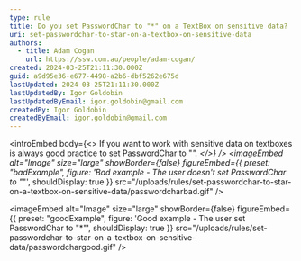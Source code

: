 ```yaml
---
type: rule
title: Do you set PasswordChar to "*" on a TextBox on sensitive data?
uri: set-passwordchar-to-star-on-a-textbox-on-sensitive-data
authors:
  - title: Adam Cogan
    url: https://ssw.com.au/people/adam-cogan/
created: 2024-03-25T21:11:30.000Z
guid: a9d95e36-e677-4498-a2b6-dbf5262e675d
lastUpdated: 2024-03-25T21:11:30.000Z
lastUpdatedBy: Igor Goldobin
lastUpdatedByEmail: igor.goldobin@gmail.com
createdBy: Igor Goldobin
createdByEmail: igor.goldobin@gmail.com
---
```


<introEmbed
  body={<>
If you want to work with sensitive data on textboxes is always good practice to set PasswordChar to "*".
  </>}
/>
<imageEmbed
  alt="Image"
  size="large"
  showBorder={false}
  figureEmbed={{
    preset: "badExample",
    figure: 'Bad example - The user doesn\'t set PasswordChar to "*"',
    shouldDisplay: true
  }}
  src="/uploads/rules/set-passwordchar-to-star-on-a-textbox-on-sensitive-data/passwordcharbad.gif"
/>

<imageEmbed
  alt="Image"
  size="large"
  showBorder={false}
  figureEmbed={{
    preset: "goodExample",
    figure: 'Good example - The user set PasswordChar to "*"',
    shouldDisplay: true
  }}
  src="/uploads/rules/set-passwordchar-to-star-on-a-textbox-on-sensitive-data/passwordchargood.gif"
/>
